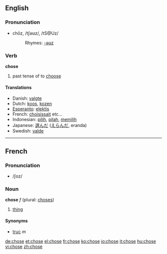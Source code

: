 ==English==
=== Pronunciation ===
*chōz, /tʃəʊz/, /tS@Uz/
*:Rhymes: [[Rhymes:English:-əʊz|-əʊz]]

=== Verb ===
'''chose'''

# past tense of to [[choose]]


==== Translations ====
*Danish: [[valgte]]
*Dutch: [[koos]], [[kozen]]
*[[Esperanto]]: [[elektis]]
*French: [[choisissait]] etc...
*Indonesian: [[pilih]], [[pilah]], [[pilih|memilih]]
*Japanese: [[選んだ]] ([[えらんだ]], eranda)
*Swedish: [[valde]]

----

==French==

===Pronunciation===
* /ʃoz/

===Noun===
'''chose''' ''f'' (plural: [[choses]])

# [[thing]]

====Synonyms====
*[[truc]] ''m''

[[de:chose]]
[[et:chose]]
[[el:chose]]
[[fr:chose]]
[[ko:chose]]
[[io:chose]]
[[it:chose]]
[[hu:chose]]
[[vi:chose]]
[[zh:chose]]